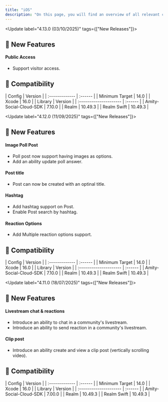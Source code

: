 ```yaml
---
title: "iOS"
description: "On this page, you will find an overview of all relevant changes to the Social Plus UIKit"
---
```


<Update label="4.13.0  (03/10/2025)" tags={["New Releases"]}>
  ## 🚀 New Features

  #### Public Access
  - Support visitor access.

  ## 🧩 Compatibility

  <AccordionGroup>
    <Accordion title="iOS SDK" icon="gear">
      | Config         | Version |
      | :------------- | :------ |
      | Minimum Target | 14.0    |
      | Xcode          | 16.0    |
    </Accordion>
    <Accordion title="Dependencies" icon="book">
      | Library                | Version |
      | :--------------------- | :------ |
      | Amity-Social-Cloud-SDK | 7.10.0  |
      | Realm                  | 10.49.3 |
      | Realm Swift            | 10.49.3 |
    </Accordion>
  </AccordionGroup>
</Update>

<Update label="4.12.0  (11/09/2025)" tags={["New Releases"]}>
  ## 🚀 New Features

  #### Image Poll Post
  - Poll post now support having images as options.
  - Add an ability update poll answer.

  #### Post title
  - Post can now be created with an optinal title.
  
  #### Hashtag
  - Add hashtag support on Post.
  - Enable Post search by hashtag.
  
  #### Reaction Options
  - Add Multiple reaction options support.

  ## 🧩 Compatibility

  <AccordionGroup>
    <Accordion title="iOS SDK" icon="gear">
      | Config         | Version |
      | :------------- | :------ |
      | Minimum Target | 14.0    |
      | Xcode          | 16.0    |
    </Accordion>
    <Accordion title="Dependencies" icon="book">
      | Library                | Version |
      | :--------------------- | :------ |
      | Amity-Social-Cloud-SDK | 7.10.0  |
      | Realm                  | 10.49.3 |
      | Realm Swift            | 10.49.3 |
    </Accordion>
  </AccordionGroup>
</Update>

<Update label="4.11.0  (18/07/2025)" tags={["New Releases"]}>
  ## 🚀 New Features

  #### Livestream chat & reactions
  - Introduce an ability to chat in a community's livestream.
  - Introduce an ability to send reaction in a community's livestream.
  
  #### Clip post
  - Introduce an ability create and view a clip post (vertically scrolling video).

  ## 🧩 Compatibility

  <AccordionGroup>
    <Accordion title="iOS SDK" icon="gear">
      | Config         | Version |
      | :------------- | :------ |
      | Minimum Target | 14.0    |
      | Xcode          | 16.0    |
    </Accordion>
    <Accordion title="Dependencies" icon="book">
      | Library                | Version |
      | :--------------------- | :------ |
      | Amity-Social-Cloud-SDK | 7.00.0  |
      | Realm                  | 10.49.3 |
      | Realm Swift            | 10.49.3 |
    </Accordion>
  </AccordionGroup>
</Update>